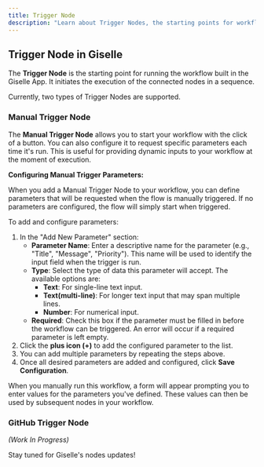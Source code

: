 ```yaml
---
title: Trigger Node
description: "Learn about Trigger Nodes, the starting points for workflows in Giselle. Configure Manual Triggers with parameters or use GitHub Triggers to initiate your AI workflow sequences."
---
```


## Trigger Node in Giselle

The **Trigger Node** is the starting point for running the workflow built in the Giselle App. It initiates the execution of the connected nodes in a sequence.

Currently, two types of Trigger Nodes are supported.

### Manual Trigger Node

The **Manual Trigger Node** allows you to start your workflow with the click of a button. You can also configure it to request specific parameters each time it's run. This is useful for providing dynamic inputs to your workflow at the moment of execution.

**Configuring Manual Trigger Parameters:**

When you add a Manual Trigger Node to your workflow, you can define parameters that will be requested when the flow is manually triggered. If no parameters are configured, the flow will simply start when triggered.

To add and configure parameters:

1.  In the "Add New Parameter" section:
    * **Parameter Name**: Enter a descriptive name for the parameter (e.g., "Title", "Message", "Priority"). This name will be used to identify the input field when the trigger is run.
    * **Type**: Select the type of data this parameter will accept. The available options are:
        * **Text**: For single-line text input.
        * **Text(multi-line)**: For longer text input that may span multiple lines.
        * **Number**: For numerical input.
    * **Required**: Check this box if the parameter must be filled in before the workflow can be triggered. An error will occur if a required parameter is left empty.
2.  Click the **plus icon (+)** to add the configured parameter to the list.
3.  You can add multiple parameters by repeating the steps above.
4.  Once all desired parameters are added and configured, click **Save Configuration**.

When you manually run this workflow, a form will appear prompting you to enter values for the parameters you've defined. These values can then be used by subsequent nodes in your workflow.

### GitHub Trigger Node

*(Work In Progress)*

Stay tuned for Giselle's nodes updates!
